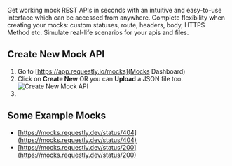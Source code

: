 Get working mock REST APIs in seconds with an intuitive and easy-to-use interface which can be accessed from anywhere.
Complete flexibility when creating your mocks: custom statuses, route, headers, body, HTTPS Method etc. Simulate real-life scenarios for your apis and files.


## Create New Mock API
1. Go to [https://app.requestly.io/mocks](Mocks Dashboard)
2. Click on **Create New** OR you can **Upload** a JSON file too.
![Create New Mock API](/img/docs/create-new-mock.png)
3. 


## Some Example Mocks
- [https://mocks.requestly.dev/status/404](https://mocks.requestly.dev/status/404)
- [https://mocks.requestly.dev/status/200](https://mocks.requestly.dev/status/200)